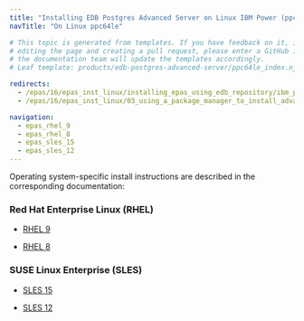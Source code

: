 ```yaml
---
title: "Installing EDB Postgres Advanced Server on Linux IBM Power (ppc64le)"
navTitle: "On Linux ppc64le"

# This topic is generated from templates. If you have feedback on it, instead of
# editing the page and creating a pull request, please enter a GitHub issue and
# the documentation team will update the templates accordingly.
# Leaf template: products/edb-postgres-advanced-server/ppc64le_index.njk

redirects:
  - /epas/16/epas_inst_linux/installing_epas_using_edb_repository/ibm_power_ppc64le/
  - /epas/16/epas_inst_linux/03_using_a_package_manager_to_install_advanced_server/#installing-on-ibm-power-ppc64le

navigation:
  - epas_rhel_9
  - epas_rhel_8
  - epas_sles_15
  - epas_sles_12
---
```


Operating system-specific install instructions are described in the corresponding documentation:

### Red Hat Enterprise Linux (RHEL)

- [RHEL 9](epas_rhel_9)

- [RHEL 8](epas_rhel_8)

### SUSE Linux Enterprise (SLES)

- [SLES 15](epas_sles_15)

- [SLES 12](epas_sles_12)
